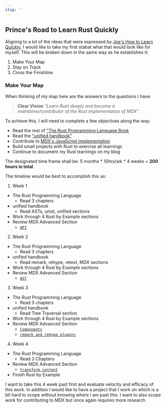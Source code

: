 ```yaml
---
slug: ''
---
```


## Prince's Road to Learn Rust Quickly


Aligning to a lot of the ideas that were expressed by <a href="https://joeprevite.com/learn-quickly">Joe's How to Learn Quickly</a>, I would like to take my first stabat what that would look like for myself. This will be broken down in the same way as he establishes it:

1. Make Your Map
2. Stay on Track
3. Cross the Finishline


### Make Your Map

When thinking of my map here are the answers to the questions I have:

> **Clear Vision**
> _"Learn Rust deeply and become a maintainer/contributor of the Rust implementation of MDX"_

To achieve this, I will need to complete a few objectives along the way:

* Read the rest of ["The Rust Programming Language Book](https://doc.rust-lang.org/book/)
* Read the ["unified handbook"](https://github.com/unifiedjs/handbook)
* Contribute to [MDX's JavaScript implementation](https://github.com/mdx-js/mdx)
* Build small projects with Rust to exercise all learnings
* Continue to document my Rust learnings on my blog

The designated time frame shall be: 5 months * 10hrs/wk * 4 weeks = **200 hours in total**.

The timeline would be best to accomplish this as:

1. Week 1
  - The Rust Programming Language
    - Read 3 chapters
  - unified handbook
    - Read ASTs, unist, unified sections
  - Work through 4 Rust by Example sections
  - Review MDX Advanced Section
    - [`API`](https://mdxjs.com/advanced/api)
2. Week 2
  - The Rust Programming Language
    - Read 3 chapters
  - unified handbook
    - Read remark, rehype, retext, MDX sections
  - Work through 4 Rust by Example sections
  - Review MDX Advanced Section
    - [`AST`](https://mdxjs.com/advanced/ast)
3. Week 3
  - The Rust Programming Language
    - Read 3 chapters
  - unified handbook
    - Read Tree Traversal section
  - Work through 4 Rust by Example sections
  - Review MDX Advanced Section
    - [`Components`](https://mdxjs.com/advanced/components)
    - [`remark and rehype plugins`](https://mdxjs.com/advanced/plugins)
4. Week 4
  - The Rust Programming Language
    - Read 3 Chapters
  - Review MDX Advanced Section
    - [`transform content`](https://mdxjs.com/advanced/transform-content)
  - Finish Rust by Example

I want to take this 4 week past first and evaluate velocity and efficacy of this work.
In addition I would like to have a project that I work on which is a bit hard to scope
without knowing where I am past this. I want to also scope work for contributing to MDX
but once again requires more research